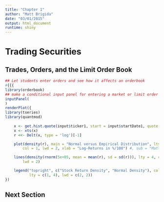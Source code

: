 ```yaml
---
title: "Chapter 1"
author: "Matt Brigida"
date: "03/01/2015"
output: html_document
runtime: shiny
---
```


# Trading Securities



## Trades, Orders, and the Limit Order Book


```r
## Let students enter orders and see how it affects an orderbook
#{{{
library(orderbook)
## make a conditional input panel for entering a market or limit order
inputPanel(
)
renderPlot({
library(tseries)
library(quantmod)
  
    x <- get.hist.quote(input$ticker1, start = input$startDate1, quote = "Close")
    x <- xts(x)
    r <<- Delt(x, type = 'log')[-1]

    plot(density(r), main = "Normal versus Empirical Distribution", lty = 1, 
        col = 1, lwd = 2, xlab = "Log-Returns in %/100") #, sub = "Matthew Brigida; Clarion UofP")

    lines(density(rnorm(5e+05, mean = mean(r), sd = sd(r))), lty = 4, col = 2, 
        lwd = 2)

    legend("topright", c("Stock Return Density", "Normal Density"), col = c(1, 2), 
           lty = c(1, 4), lwd = c(2, 2))
})
```

## Next Section

